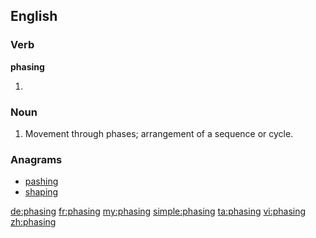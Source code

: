 ==English==

===Verb===
'''phasing'''

# {{present participle of|phase}}

===Noun===
{{en-noun}}

# Movement through phases; arrangement of a sequence or cycle.

===Anagrams===
* [[pashing#English|pashing]]
* [[shaping#English|shaping]]

[[de:phasing]]
[[fr:phasing]]
[[my:phasing]]
[[simple:phasing]]
[[ta:phasing]]
[[vi:phasing]]
[[zh:phasing]]